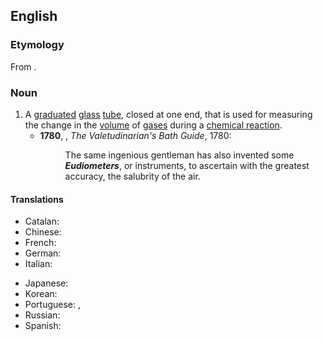 ==English==
{{wikipedia}}

===Etymology===
From {{der|en|grc|εὔδιος||clear (weather)}} {{suffix|en||meter}}.

===Noun===
{{en-noun}}

# A [[graduated]] [[glass]] [[tube]], closed at one end, that is used for measuring the change in the [[volume]] of [[gas]]es during a [[chemical reaction]].
#*'''1780''', {{w|Philip Thicknesse}}, ''The Valetudinarian's Bath Guide'', 1780:
#*:The same ingenious gentleman has also invented some '''''Eudiometers''''', or instruments, to ascertain with the greatest accuracy, the salubrity of the air.

====Translations====
{{trans-top|tube for measuring volume of gases}}
* Catalan: {{t|ca|eudiòmetre|m}}
* Chinese: {{t|zh|測氣管}}
* French: {{t+|fr|eudiomètre|m}}
* German: {{t+|de|Eudiometer|n}}
* Italian: {{t|it|eudiometro|m}}
{{trans-mid}}
* Japanese: {{t|ja|ユーディオメーター}}
* Korean: {{t|ko|가스 성분 측정기}}
* Portuguese: {{t|pt|eudiômetro|m}} {{qualifier|Brazil}}, {{t|pt|eudiómetro|m}} {{qualifier|Portugal}}
* Russian: {{t+|ru|эвдиометр|m}}
* Spanish: {{t+|es|eudiómetro|m}}
{{trans-bottom}}

{{C|en|Measuring instruments}}